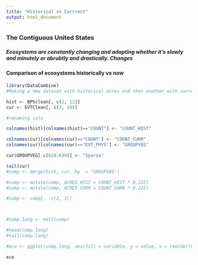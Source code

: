 ```yaml
---
title: "Historical vs Currrent"
output: html_document
---
```


### The Contiguous United States

##### Ecosystems are constantly changing and adapting whether it's slowly and minutely or abrubtly and drastically. Changes  




#### Comparison of ecosystems historically vs now

```r
library(DataCombine)
#Making a new dataset with historical acres and then another with current

hist <- BPSclean[, c(2, 11)]
cur <- EVTClean[, c(3, 10)]

#renaming cols

colnames(hist)[colnames(hist)=="COUNT"] <- "COUNT_HIST"

colnames(cur)[colnames(cur)=="COUNT"] <- "COUNT_CURR"
colnames(cur)[colnames(cur)=="EVT_PHYS"] <- "GROUPVEG"

cur$GROUPVEG[ c(626:639)] <- "Sparse"

tail(cur)
#comp <- merge(hist, cur, by  = "GROUPVEG")

#comp <- mutate(comp, ACRES_HIST = COUNT_HIST * 0.222)
#comp <- mutate(comp, ACRES_CURR = COUNT_CURR * 0.222)

#comp <- comp[, -c(2, 3)]



#comp.long <- melt(comp)

#head(comp.long)
#tail(comp.long)

#eco <- ggplot(comp.long, aes(fill = variable, y = value, x = reorder(CLASSNAME, value, function(x){sum(x)}))) + geom_bar(position="dodge", stat="identity")

eco

```

